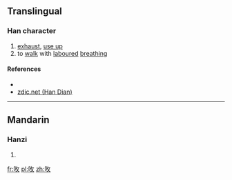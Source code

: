 ==Translingual==

===Han character===
{{Han char|rn=30|rad=口|as=04|sn=7|four=|canj=口人大 (ROK)|ids=⿰[[口]][[攵]]}}

# [[exhaust]], [[use up]]
# to [[walk]] with [[labour]]ed [[breathing]]

====References====
* {{Han ref|kx=0181.191|hdz=10590.031|uh=545A|ud=21594}}
*[http://www.zdic.net/z/16/js/545A.htm zdic.net (Han Dian)]

----

==Mandarin==

===Hanzi===
{{cmn-hanzi|pin= [[huá]] ([[hua2]]), [[qì]] ([[qi4]])|wg=hua<sup>2</sup>, ch'i<sup>4</sup>}}

# {{defn|lang=cmn|sort=口04}}

[[fr:呚]]
[[pl:呚]]
[[zh:呚]]